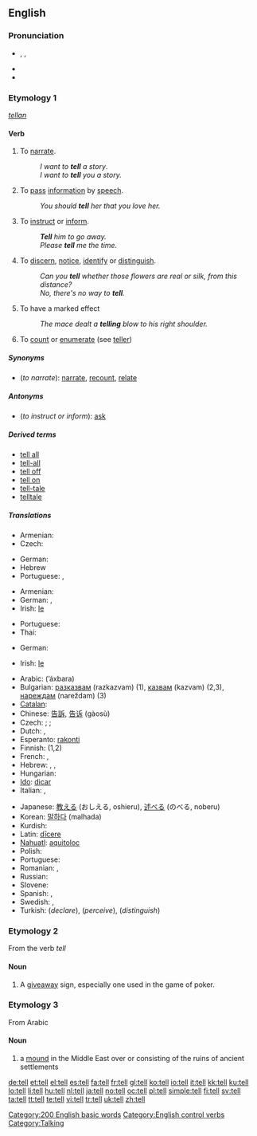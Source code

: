 {{wikipedia|Tell (disambiguation)}}
==English==

{{rank|each|between|face|175|tell|because|few|whom}}

===Pronunciation===
* {{enPR|tĕl}}, {{IPA|/tɛl/}}, {{SAMPA|/tEl/}}
* {{audio|en-us-tell.ogg|Audio (US)}}
* {{rhymes|ɛl}}

===Etymology 1===
{{etyl|ang}} ''[[tellan]]''

====Verb====
{{en-verb|tells|telling|told}}

# {{context|transitive|or|ditransitive}} To [[narrate]].
#: ''I want to '''tell''' a story''.
#: ''I want to '''tell''' you a story.''
# {{transitive}} To [[pass]] [[information]] by [[speech]].
#: ''You should '''tell''' her that you love her.''
# {{transitive}} To [[instruct]] or [[inform]].
#: '''''Tell''' him to go away.''
#: ''Please '''tell''' me the time.''
# {{intransitive}} To [[discern]], [[notice]], [[identify]] or [[distinguish]].
#: ''Can you '''tell''' whether those flowers are real or silk, from this distance?''
#: ''No, there's no way to '''tell'''.''
# {{intransitive}} To have a marked effect
#: ''The mace dealt a '''telling''' blow to his right shoulder.''
# To [[count]] or [[enumerate]] (see [[teller]])

=====Synonyms=====
* (''to narrate''): [[narrate]], [[recount]], [[relate]]

=====Antonyms=====
* (''to instruct or inform''): [[ask]]

=====Derived terms=====
* [[tell all]]
* [[tell-all]]
* [[tell off]]
* [[tell on]]
* [[tell-tale]]
* [[telltale]]

=====Translations=====
{{trans-top|to narrate}}
* Armenian: {{t|hy|պատմել|tr=patmel}}
* Czech: {{t-|cs|vyprávět}}
{{trans-mid}}
* German: {{t+|de|erzählen}}
* Hebrew {{t|he|לספר|tr=le-saper}}
* Portuguese: {{t|pt|narrar}}, {{t|pt|contar}}
{{trans-bottom}}

{{trans-top|to pass information}}
* Armenian: {{t|hy|ասել|tr=asel}}
* German: {{t+|de|sagen}}, {{t+|de|erzählen}}
* Irish: {{t-|ga|abair|xs=Irish}} [[le#Irish|le]]
{{trans-mid}}
* Portuguese: {{t|pt|contar}}
* Thai: {{t+|th|บอก|tr=bòk|sc=Thai}}
{{trans-bottom}}

{{trans-top|to instruct}}
* German: {{t+|de|sagen}}
{{trans-mid}}
* Irish: {{t-|ga|abair|xs=Irish}} [[le#Irish|le]]
{{trans-bottom}}

{{checktrans-top}}
* Arabic: {{Arab|[[اخبر]]}} (’áxbara)
* Bulgarian: [[разказвам]] (razkazvam) (1), [[казвам]] (kazvam) (2,3), [[нареждам]] (nareždam) (3)
* [[Catalan]]: {{t|ca|explicar}}
* Chinese: [[告訴]], [[告诉]] (gàosù)
* Czech: {{t|cs|říci}}; {{t|cs|chápat}}; {{t|cs|rozlišovat}}
* Dutch: {{t|nl|vertellen}}, {{t|nl|zeggen}}
* Esperanto: [[rakonti]]
* Finnish: {{t|fi|kertoa}} (1,2)
* French: {{t|fr|raconter}}, {{t|fr|conter}}
* Hebrew: {{t|he|להבין}}, {{t|he|להגיד}}, {{t|he|להבדיל}}
* Hungarian: {{t|hu|elmond}}
* [[Ido]]: [[dicar]]
* Italian: {{t|it|dire}}, {{t|it|contare}}
{{trans-mid}}
* Japanese: [[教える]] (おしえる, oshieru), [[述べる]] (のべる, noberu)
* Korean: [[말하다]] (malhada)
* Kurdish: {{KUchar|[[گێڕان]]}}
* Latin: [[dicere|dīcere]]
* [[Nahuatl]]: [[aquitoloc]]
* Polish: {{t|pl|mówić}}
* Portuguese: {{t|pt|dizer}}
* Romanian: {{t+|ro|spune}}, {{t+|ro|zice}}
* Russian: {{t|ru|сказать|tr=skazát’}}
* Slovene: {{t|sl|povedati}}
* Spanish: {{t|es|decir}}, {{t|es|contar}}
* Swedish: {{t|sv|berätta}}, {{t|sv|tala om}}
* Turkish: {{t|tr|söylemek}} (''declare''), {{t|tr|anlamak}} (''perceive''), {{t|tr|ayırmak}} (''distinguish'')
{{trans-bottom}}

===Etymology 2===
From the verb ''tell''

====Noun====
{{en-noun}}

# {{poker}} A [[giveaway]] sign, especially one used in the game of poker.

===Etymology 3===
From Arabic

====Noun====
{{en-noun}}

# a [[mound]] in the Middle East over or consisting of the ruins of ancient settlements

[[Category:200 English basic words]]
[[Category:English control verbs]]
[[Category:Talking]]

[[de:tell]]
[[et:tell]]
[[el:tell]]
[[es:tell]]
[[fa:tell]]
[[fr:tell]]
[[gl:tell]]
[[ko:tell]]
[[io:tell]]
[[it:tell]]
[[kk:tell]]
[[ku:tell]]
[[lo:tell]]
[[li:tell]]
[[hu:tell]]
[[nl:tell]]
[[ja:tell]]
[[no:tell]]
[[oc:tell]]
[[pl:tell]]
[[simple:tell]]
[[fi:tell]]
[[sv:tell]]
[[ta:tell]]
[[tt:tell]]
[[te:tell]]
[[vi:tell]]
[[tr:tell]]
[[uk:tell]]
[[zh:tell]]